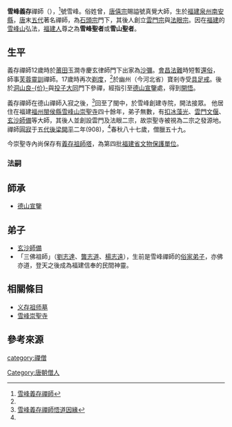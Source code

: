 '''雪峰義存'''禪師（{{bd|822年||908年||}}），<ref name="雪峰義存">[http://www.chiefsun.org.tw/zh-tw/6_magzine/5_detail.php?Id=1720 雪峰義存禪師]</ref>號雪峰。俗姓曾，[[唐|唐]][[僖宗|僖宗]]賜謚號真覺大師，生於[[福建|福建]][[泉州|泉州]][[南安縣|南安縣]]，[[唐|唐]]末[[五代|五代]]著名禪師，為[[石頭宗|石頭宗]]門下，其後人創立[[雲門宗|雲門宗]]與[[法眼宗|法眼宗]]。因在[[福建|福建]]的[[雪峰山|雪峰山]]弘法，[[福建人|福建人]]尊之為'''雪峰聖者'''或'''雪山聖者'''。

==生平==
義存禪師12歲時於[[莆田|莆田]]玉澗寺慶玄律師門下出家為[[沙彌|沙彌]]。[[會昌法難|會昌法難]]時短暫[[還俗|還俗]]，師事[[芙蓉靈訓|芙蓉靈訓]]禪師。17歲時再次[[剃度|剃度]]，<ref name="雪峰義存"/>於幽州（今河北省）寶剎寺受[[具足戒|具足戒]]。後於[[洞山良价|洞山良-{价}-]]與[[投子大同|投子大同]]門下參禪，經指引至[[德山宣鑒|德山宣鑒]]處，得到[[開悟|開悟]]。

義存禪師在德山禪師入寂之後，<ref name="義存禪師">[http://www.book853.com/show.aspx?id=2437&cid=53&page=90 雪峰義存禪師悟道因緣]</ref>回至了閩中，於雪峰創建寺院，開法接眾。
他居住在福建[[福州|福州]][[閩侯縣|閩侯縣]][[雪峰山_(福州)|雪峰山]][[雪峰崇聖寺|崇聖寺]]四十餘年，弟子無數，有[[扣冰藻光|扣冰藻光]]、[[雲門文偃|雲門文偃]]、[[玄沙師備|玄沙師備]]等大師，其後人並創設雲門及法眼二宗，故崇聖寺被視為二宗之發源地。
禪師[[圓寂|圓寂]]于[[五代|五代]][[後梁|後梁]][[開平_(年號)|開平]]二年(908)，<ref name="義存禪師"/>春秋八十七歲，僧臘五十九。

今崇聖寺內尚保存有[[義存祖師塔|義存祖師塔]]，為第四批[[福建省文物保護單位|福建省文物保護單位]]。

===法嗣===
==師承==
*[[德山宣鑒|德山宣鑒]]
==弟子==
*[[玄沙師備|玄沙師備]]
*「三佛祖師」（[[劉志達|劉志達]]、[[龔志道|龔志道]]、[[楊志遠|楊志遠]]），生前是雪峰禪師的[[俗家弟子|俗家弟子]]，亦佛亦道，登天之後成為福建信奉的民間神靈。

==相關條目==
*[[义存祖师墓|义存祖师墓]]
*[[雪峰崇聖寺|雪峰崇聖寺]]

== 參考來源 ==
{{reflist}}

{{佛教人物小作品}}
[[Category:唐朝僧人|Category:唐朝僧人]]
[[category:禪僧|category:禪僧]]